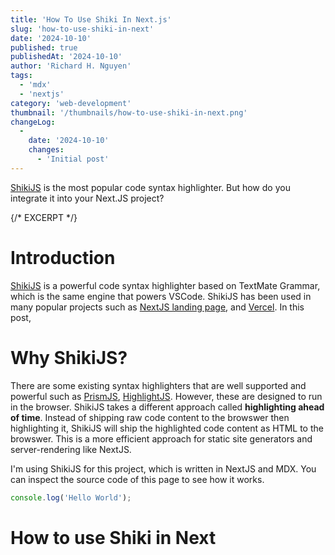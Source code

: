 ```yaml
---
title: 'How To Use Shiki In Next.js'
slug: 'how-to-use-shiki-in-next'
date: '2024-10-10'
published: true
publishedAt: '2024-10-10'
author: 'Richard H. Nguyen'
tags:
  - 'mdx'
  - 'nextjs'
category: 'web-development'
thumbnail: '/thumbnails/how-to-use-shiki-in-next.png'
changeLog:
  -
    date: '2024-10-10'
    changes:
      - 'Initial post'
---
```


[ShikiJS](https://shiki.style/) is the most popular code syntax highlighter. But how do you integrate it into your Next.JS project?

{/* EXCERPT */}

# Introduction

[ShikiJS](https://shiki.style/) is a powerful code syntax highlighter based on
TextMate Grammar, which is the same engine that powers VSCode. ShikiJS has been
used in many popular projects such as [NextJS landing page](https://nextjs.org/),
and [Vercel](https://vercel.com/). In  this post,

# Why ShikiJS?

There are some existing syntax highlighters that are well supported and powerful
such as [PrismJS](https://prismjs.com/),
[HighlightJS](https://highlightjs.org/). However, these are designed to run in
the browser. ShikiJS takes a different approach called **highlighting ahead of
time**. Instead of shipping raw code content to the browswer then highlighting
it, ShikiJS will ship the highlighted code content as HTML to the browswer. This
is a more efficient approach for static site generators and server-rendering
like NextJS.

<Callout title="Inspect!" type="info" collapsible>

I'm using ShikiJS for this project, which is written in NextJS and MDX. You can
inspect the source code of this page to see how it works.

```js
console.log('Hello World');
```

</Callout>

# How to use Shiki in Next


